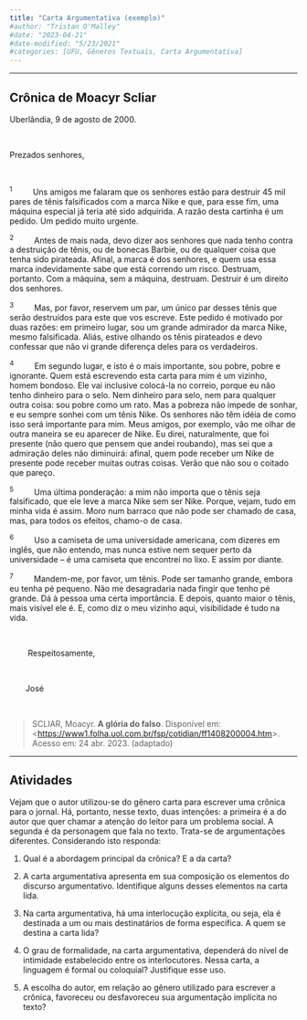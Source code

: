 ```yaml
---
title: "Carta Argumentativa (exemplo)"
#author: "Tristan O'Malley"
#date: "2023-04-21"
#date-modified: "5/23/2021"
#categories: [UFU, Gêneros Textuais, Carta Argumentativa]
---
```


<!-- ![](thumbnail.jpg) -->

- - -

## Crônica de Moacyr Scliar

Uberlândia, 9 de agosto de 2000.

<br/>

Prezados senhores,

<br/>

<sup>1</sup> &ensp;&ensp;&ensp;&ensp; Uns amigos me falaram que os senhores estão para destruir 45 mil pares de tênis falsificados com a marca Nike e que, para esse fim, uma máquina especial já teria até sido adquirida. A razão desta cartinha é um pedido. Um pedido muito urgente.

<sup>2</sup> &ensp;&ensp;&ensp;&ensp; Antes de mais nada, devo dizer aos senhores que nada tenho contra a destruição de tênis, ou de bonecas Barbie, ou de qualquer coisa que tenha sido pirateada. Afinal, a marca é dos senhores, e quem usa essa marca indevidamente sabe que está correndo um risco. Destruam, portanto. Com a máquina, sem a máquina, destruam. Destruir é um direito dos senhores.

<sup>3</sup> &ensp;&ensp;&ensp;&ensp; Mas, por favor, reservem um par, um único par desses tênis que serão destruídos para este que vos escreve. Este pedido é motivado por duas razões: em primeiro lugar, sou um grande admirador da marca Nike, mesmo falsificada. Aliás, estive olhando os tênis pirateados e devo confessar que não vi grande diferença deles para os verdadeiros.

<sup>4</sup> &ensp;&ensp;&ensp;&ensp; Em segundo lugar, e isto é o mais importante, sou pobre, pobre e ignorante. Quem está escrevendo esta carta para mim é um vizinho, homem bondoso. Ele vai inclusive colocá-la no correio, porque eu não tenho dinheiro para o selo. Nem dinheiro para selo, nem para qualquer outra coisa: sou pobre como um rato. Mas a pobreza não impede de sonhar, e eu sempre sonhei com um tênis Nike. Os senhores não têm idéia de como isso será importante para mim. Meus amigos, por exemplo, vão me olhar de outra maneira se eu aparecer de Nike. Eu direi, naturalmente, que foi presente (não quero que pensem que andei roubando), mas sei que a admiração deles não diminuirá: afinal, quem pode receber um Nike de presente pode receber muitas outras coisas. Verão que não sou o coitado que pareço.

<sup>5</sup> &ensp;&ensp;&ensp;&ensp; Uma última ponderação: a mim não importa que o tênis seja falsificado, que ele leve a marca Nike sem ser Nike. Porque, vejam, tudo em minha vida é assim. Moro num barraco que não pode ser chamado de casa, mas, para todos os efeitos, chamo-o de casa.

<sup>6</sup> &ensp;&ensp;&ensp;&ensp; Uso a camiseta de uma universidade americana, com dizeres em inglês, que não entendo, mas nunca estive nem sequer perto da universidade – é uma camiseta que encontrei no lixo. E assim por diante.

<sup>7</sup> &ensp;&ensp;&ensp;&ensp; Mandem-me, por favor, um tênis. Pode ser tamanho grande, embora eu tenha pé pequeno. Não me desagradaria nada fingir que tenho pé grande. Dá à pessoa uma certa importância. E depois, quanto maior o tênis, mais visível ele é. E, como diz o meu vizinho aqui, visibilidade é tudo na vida.

<br/>

&ensp;&ensp;&ensp;&ensp; Respeitosamente,

<br/>

&ensp;&ensp;&ensp;&ensp;José

<br/>

> SCLIAR, Moacyr. **A glória do falso**. Disponível em: \<[https://www1.folha.uol.com.br/fsp/cotidian/ff1408200004.htm](https://www1.folha.uol.com.br/fsp/cotidian/ff1408200004.htm)>. Acesso em: 24 abr. 2023. (adaptado)

- - -

## Atividades

Vejam que o autor utilizou-se do gênero carta para escrever uma crônica para o jornal. Há, portanto, nesse texto, duas intenções: a primeira é a do autor que quer chamar a atenção do leitor para um problema social. A segunda é da personagem que fala no texto. Trata-se de argumentações diferentes. Considerando isto responda:

1) Qual é a abordagem principal da crônica? E a da carta? 

2) A carta argumentativa apresenta em sua composição os elementos do discurso argumentativo. Identifique alguns desses elementos na carta lida.

3) Na carta argumentativa, há uma interlocução explícita, ou seja, ela é destinada a um ou mais destinatários de forma específica. A quem se destina a carta lida?

4) O grau de formalidade, na carta argumentativa, dependerá do nível de intimidade estabelecido entre os interlocutores. Nessa carta, a linguagem é formal ou coloquial? Justifique esse uso.

5) A escolha do autor, em relação ao gênero utilizado para escrever a crônica, favoreceu ou desfavoreceu sua argumentação implícita no texto?